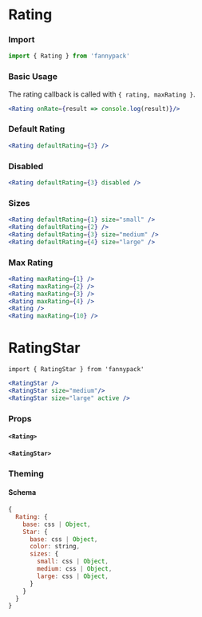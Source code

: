 
# Rating

### Import

```jsx
import { Rating } from 'fannypack'
```

### Basic Usage

The rating callback is called with `{ rating, maxRating }`.

```.jsx
<Rating onRate={result => console.log(result)}/>
```

### Default Rating

```.jsx
<Rating defaultRating={3} />
```

### Disabled

```.jsx
<Rating defaultRating={3} disabled />
```

### Sizes

```.jsx
<Rating defaultRating={1} size="small" />
<Rating defaultRating={2} />
<Rating defaultRating={3} size="medium" />
<Rating defaultRating={4} size="large" />
```

### Max Rating

```.jsx
<Rating maxRating={1} />
<Rating maxRating={2} />
<Rating maxRating={3} />
<Rating maxRating={4} />
<Rating />
<Rating maxRating={10} />
```

# RatingStar

`import { RatingStar } from 'fannypack'`

```.jsx
<RatingStar />
<RatingStar size="medium"/>
<RatingStar size="large" active />
```

### Props

#### `<Rating>`
<PropsTable component={Rating} />

#### `<RatingStar>`
<PropsTable component={RatingStar} />

### Theming

#### Schema

```jsx
{
  Rating: {
    base: css | Object,
    Star: {
      base: css | Object,
      color: string,
      sizes: {
        small: css | Object,
        medium: css | Object,
        large: css | Object,
      }
    }
  }
}
```
